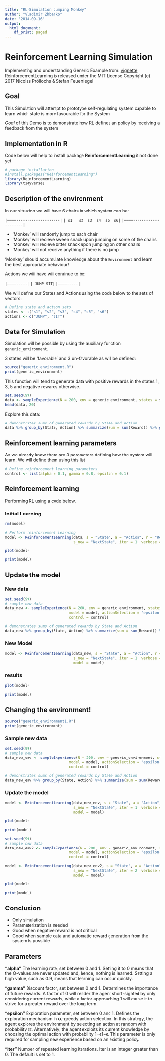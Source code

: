 ```yaml
---
title: "RL-Simulation Jumping Monkey"
author: "Vladimir Zhbanko"
date: '2018-09-16'
output:
  html_document:
    df_print: paged
---
```


# Reinforcement Learning Simulation

Implementing and understanding Generic Example from: [vignette](https://cran.r-project.org/web/packages/ReinforcementLearning/vignettes/ReinforcementLearning.html)
ReinforcementLearning is released under the MIT License
Copyright (c) 2017 Nicolas Pröllochs & Stefan Feuerriegel

## Goal

This Simulation will attempt to prototype self-regulating system capable to learn which state is more favourable for the System. 

*Goal* of this Demo is to demonstrate how RL defines an policy by receiving a feedback from the system

## Implementation in R

Code below will help to install package **ReinforcementLearning** if not done yet

```r
# package installation
#install.packages("ReinforcementLearning")
library(ReinforcementLearning)
library(tidyverse)

```


## Description of the environment

In our situation we will have 6 chairs in which system can be:

` |———–--------------------|`
` | s1   s2  s3  s4  s5  s6|`
` |———–--------------------|`

* 'Monkey' will randomly jump to each chair
* 'Monkey' will recieve sween snack upon jumping on some of the chairs
* 'Monkey' will recieve bitter snack upon jumping on other chairs
* 'Monkey' will not receive anything if there is no jump

'Monkey' should accumulate knowledge about the `Environment` and learn the best appropriate behaviour!

Actions we will have will continue to be:

` |———–-----|`
` | JUMP SIT|`
` |———–-----|`


We will define our States and Actions using the code below to the sets of vectors:

```r
# Define state and action sets
states <- c("s1", "s2", "s3", "s4", "s5", "s6")
actions <- c("JUMP", "SIT")
```


## Data for Simulation

Simulation will be possible by using the auxiliary function `generic_environment`.

3 states will be 'favorable' and 3 un-favorable as will be defined:

```r
source("generic_environment.R")
print(generic_environment)
```

This function will tend to generate data with positive rewards in the states 1, 3, 5 and negative rewards otherwise...

```r
set.seed(99)
data <- sampleExperience(N = 200, env = generic_environment, states = states, actions = actions)
head(data, 20)
```

Explore this data:
```r
# demonstrates sums of generated rewards by State and Action
data %>% group_by(State, Action) %>% summarize(sum = sum(Reward)) %>% ggplot(aes(sum, State, col = Action))+geom_point()
```



## Reinforcement learning parameters

As we already know there are 3 parameters defining how the system will learn. We will define them using this list

```r
# Define reinforcement learning parameters
control <- list(alpha = 0.1, gamma = 0.8, epsilon = 0.1)
```

## Reinforcement learning

Performing RL using a code below.

### Initial Learning 

```r
rm(model)

# Perform reinforcement learning
model <- ReinforcementLearning(data, s = "State", a = "Action", r = "Reward", 
                               s_new = "NextState", iter = 1, verbose = T, control = control)
```
 
```r
plot(model)
```

```r
print(model)
```

## Update the model

### New data

```r
set.seed(99)
# sample new data
data_new <- sampleExperience(N = 200, env = generic_environment, states = states, actions = actions,
                             model = model, actionSelection = "epsilon-greedy", 
                             control = control)
```

```r
# demonstrates sums of generated rewards by State and Action
data_new %>% group_by(State, Action) %>% summarize(sum = sum(Reward)) %>% ggplot(aes(sum, State, col = Action))+geom_point()
```

### New Model

```r
model <- ReinforcementLearning(data_new, s = "State", a = "Action", r = "Reward", 
                               s_new = "NextState", iter = 1, verbose = T, control = control,
                               model = model)
```

### results

```r
plot(model)
```

```r
print(model)
```

## Changing the environment!

```r
source("generic_environment1.R")
print(generic_environment)
```

### Sample new data

```r
set.seed(99)
# sample new data
data_new_env <- sampleExperience(N = 200, env = generic_environment, states = states, actions = actions,
                             model = model, actionSelection = "epsilon-greedy", 
                             control = control)
```

```r
# demonstrates sums of generated rewards by State and Action
data_new_env %>% group_by(State, Action) %>% summarize(sum = sum(Reward)) %>% ggplot(aes(sum, State, col = Action))+geom_point()
```

### Update the model

```r
model <- ReinforcementLearning(data_new_env, s = "State", a = "Action", r = "Reward", 
                               s_new = "NextState", iter = 1, verbose = T, control = control,
                               model = model)
```

```r
plot(model)
```

```r
print(model)
```

```r
set.seed(99)
# sample new data
data_new_env2 <- sampleExperience(N = 200, env = generic_environment, states = states, actions = actions,
                             model = model, actionSelection = "epsilon-greedy", 
                             control = control)
```

```r
model <- ReinforcementLearning(data_new_env2, s = "State", a = "Action", r = "Reward", 
                               s_new = "NextState", iter = 2, verbose = T, control = control,
                               model = model)
```

```r
plot(model)
```


```r
print(model)
```



## Conclusion

- Only simulation
- Parameterization is needed
- Good when negative reward is not critical
- Good when sample data and automatic reward generation from the system is possible


## Parameters

**"alpha"** The learning rate, set between 0 and 1. Setting it to 0 means that the Q-values are never updated and, hence, nothing is learned. Setting a high value, such as 0.9, means that learning can occur quickly.

**"gamma"** Discount factor, set between 0 and 1. Determines the importance of future rewards. A factor of 0 will render the agent short-sighted by only considering current rewards, while a factor approaching 1 will cause it to strive for a greater reward over the long term.

**"epsilon"** Exploration parameter, set between 0 and 1. Defines the exploration mechanism in ϵϵ-greedy action selection. In this strategy, the agent explores the environment by selecting an action at random with probability ϵϵ. Alternatively, the agent exploits its current knowledge by choosing the optimal action with probability 1−ϵ1−ϵ. This parameter is only required for sampling new experience based on an existing policy.

**"iter"** Number of repeated learning iterations. Iter is an integer greater than 0. The default is set to 1.

